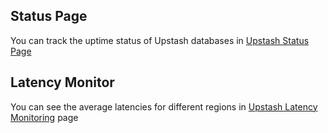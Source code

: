 ## Status Page 
You can track the uptime status of Upstash databases in [Upstash Status Page](https://status.upstash.com)

## Latency Monitor
You can see the average latencies for different regions in [Upstash Latency Monitoring](https://latency.upstash.com) page

